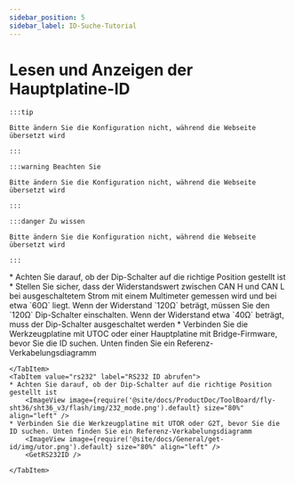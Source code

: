 ```yaml
---
sidebar_position: 5
sidebar_label: ID-Suche-Tutorial
---
```








# Lesen und Anzeigen der Hauptplatine-ID

    :::tip

    Bitte ändern Sie die Konfiguration nicht, während die Webseite übersetzt wird

    :::

    :::warning Beachten Sie

    Bitte ändern Sie die Konfiguration nicht, während die Webseite übersetzt wird

    :::

    :::danger Zu wissen

    Bitte ändern Sie die Konfiguration nicht, während die Webseite übersetzt wird

    :::

<Tabs>
    <TabItem value="can" label="CANBus UUID abrufen">
    * Achten Sie darauf, ob der Dip-Schalter auf die richtige Position gestellt ist
    * Stellen Sie sicher, dass der Widerstandswert zwischen CAN H und CAN L bei ausgeschaltetem Strom mit einem Multimeter gemessen wird und bei etwa `60Ω` liegt. Wenn der Widerstand `120Ω` beträgt, müssen Sie den `120Ω` Dip-Schalter einschalten. Wenn der Widerstand etwa `40Ω` beträgt, muss der Dip-Schalter ausgeschaltet werden
        <ImageView image={require('@site/docs/ProductDoc/ToolBoard/fly-sht36/sht36_v3/flash/img/120.png').default} size="80%" align="left" />              
    * Verbinden Sie die Werkzeugplatine mit UTOC oder einer Hauptplatine mit Bridge-Firmware, bevor Sie die ID suchen. Unten finden Sie ein Referenz-Verkabelungsdiagramm
        <ImageView image={require('@site/docs/General/get-id/img/utoc.png').default} size="80%" align="left" />       
        <GetCanbusUUID />

    </TabItem>
    <TabItem value="rs232" label="RS232 ID abrufen">
    * Achten Sie darauf, ob der Dip-Schalter auf die richtige Position gestellt ist
        <ImageView image={require('@site/docs/ProductDoc/ToolBoard/fly-sht36/sht36_v3/flash/img/232_mode.png').default} size="80%" align="left" />              
    * Verbinden Sie die Werkzeugplatine mit UTOR oder G2T, bevor Sie die ID suchen. Unten finden Sie ein Referenz-Verkabelungsdiagramm
        <ImageView image={require('@site/docs/General/get-id/img/utor.png').default} size="80%" align="left" />              
        <GetRS232ID />

    </TabItem>
</Tabs>